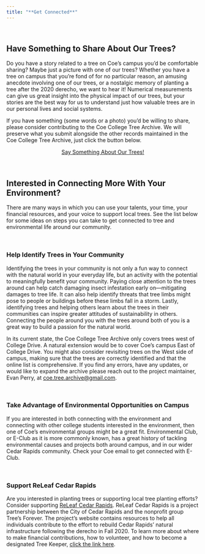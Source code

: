 ```yaml
---
title: "**Get Connected**"
---
```


<br>

## **Have Something to Share About Our Trees?**

Do you have a story related to a tree on Coe's campus you'd be comfortable sharing? Maybe just a picture with one of our trees? Whether you have a tree on campus that you're fond of for no particular reason, an amusing anecdote involving one of our trees, or a nostalgic memory of planting a tree after the 2020 derecho, we want to hear it! Numerical measurements can give us great insight into the physical impact of our trees, but your stories are the best way for us to understand just how valuable trees are in our personal lives and social systems.

If you have something (some words or a photo) you'd be willing to share, please consider contributing to the Coe College Tree Archive. We will preserve what you submit alongside the other records maintained in the Coe College Tree Archive, just click the button below.

<center><a class="button" href="https://forms.gle/6acapE5m9WgEFQmp6">Say Something About Our Trees!</a></center>

<br>

## **Interested in Connecting More With Your Environment?**

There are many ways in which you can use your talents, your time, your financial resources, and your voice to support local trees. See the list below for some ideas on steps you can take to get connected to tree and environmental life around our community.

<br>

### **Help Identify Trees in Your Community**

Identifying the trees in your community is not only a fun way to connect with the natural world in your everyday life, but an activity with the potential to meaningfully benefit your community. Paying close attention to the trees around can help catch damaging insect infestation early on---mitigating damages to tree life. It can also help identify threats that tree limbs might pose to people or buildings before these limbs fall in a storm. Lastly, identifying trees and helping others learn about the trees in their communities can inspire greater attitudes of sustainability in others. Connecting the people around you with the trees around both of you is a great way to build a passion for the natural world.

In its current state, the Coe College Tree Archive only covers trees west of College Drive. A natural extension would be to cover Coe's campus East of College Drive. You might also consider revisiting trees on the West side of campus, making sure that the trees are correctly identified and that the online list is comprehensive. If you find any errors, have any updates, or would like to expand the archive please reach out to the project maintainer, Evan Perry, at [coe.tree.archive\@gmail.com](mailto:coe.tree.archive@gmail.com).

<br>

### **Take Advantage of Environmental Opportunities on Campus**

If you are interested in both connecting with the environment and connecting with other college students interested in the environment, then one of Coe's environmental groups might be a great fit. Environmental Club, or E-Club as it is more commonly known, has a great history of tackling environmental causes and projects both around campus, and in our wider Cedar Rapids community. Check your Coe email to get connected with E-Club.

<br>

### **Support ReLeaf Cedar Rapids**

Are you interested in planting trees or supporting local tree planting efforts? Consider supporting [ReLeaf Cedar Rapids](https://www.cedar-rapids.org/residents/parks_and_recreation/releaf_cedar_rapids_.php). ReLeaf Cedar Rapids is a project partnership between the City of Cedar Rapids and the nonprofit group Tree's Forever. The project's website contains resources to help all individuals contribute to the effort to rebuild Cedar Rapids' natural infrastructure following the derecho in Fall 2020. To learn more about where to make financial contributions, how to volunteer, and how to become a designated Tree Keeper, [click the link here](https://www.cedar-rapids.org/residents/parks_and_recreation/how_can_i_help_/index.php).

<br>
